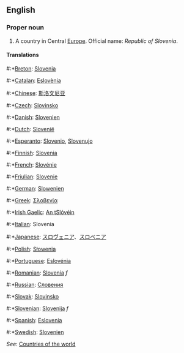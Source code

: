 ==English==

===Proper noun===
# A country in Central [[Europe]]. Official name: ''Republic of Slovenia''.

====Translations====
#:*[[Breton]]: [[Slovenia]]
#:*[[Catalan]]: [[Eslovènia]]
#:*[[Chinese]]: [[斯洛文尼亚]]
#:*[[Czech]]: [[Slovinsko]]
#:*[[Danish]]: [[Slovenien]]
#:*[[Dutch]]: [[Slovenië]]
#:*[[Esperanto]]: [[Slovenio]], [[Slovenujo]]
#:*[[Finnish]]: [[Slovenia]]
#:*[[French]]: [[Slovénie]]
#:*[[Friulian]]: [[Slovenie]]
#:*[[German]]: [[Slowenien]]
#:*[[Greek]]: [[Σλοβενία]]
#:*[[Irish Gaelic]]: [[An tSlóvéin]]
#:*[[Italian]]: Slovenia
#:*[[Japanese]]: [[スロヴェニア]]、[[スロベニア]]
#:*[[Polish]]: [[Słowenia]]
#:*[[Portuguese]]: [[Eslovénia]]
#:*[[Romanian]]: [[Slovenia]] ''f''
#:*[[Russian]]: [[Словения]]
#:*[[Slovak]]: [[Slovinsko]]
#:*[[Slovenian]]: [[Slovenija]] ''f''
#:*[[Spanish]]: [[Eslovenia]]
#:*[[Swedish]]: [[Slovenien]]

''See'': [[Countries of the world]]